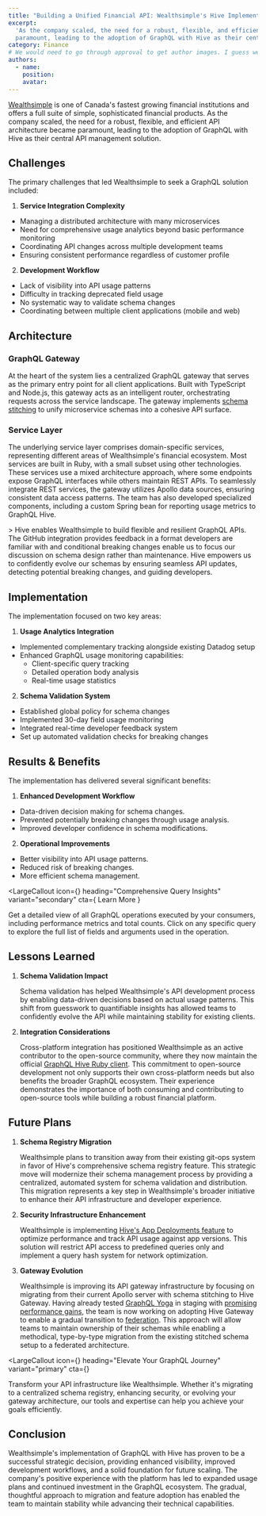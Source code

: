 ```yaml
---
title: "Building a Unified Financial API: Wealthsimple's Hive Implementation"
excerpt:
  'As the company scaled, the need for a robust, flexible, and efficient API architecture became
  paramount, leading to the adoption of GraphQL with Hive as their central API management solution.'
category: Finance
# We would need to go through approval to get author images. I guess we can leave this as is for now.
authors:
  - name:
    position:
    avatar:
---
```



[Wealthsimple](https://www.wealthsimple.com/en-ca) is one of Canada's fastest growing financial
institutions and offers a full suite of simple, sophisticated financial products. As the company
scaled, the need for a robust, flexible, and efficient API architecture became paramount, leading to
the adoption of GraphQL with Hive as their central API management solution.

## Challenges

The primary challenges that led Wealthsimple to seek a GraphQL solution included:

1. **Service Integration Complexity**

- Managing a distributed architecture with many microservices
- Need for comprehensive usage analytics beyond basic performance monitoring
- Coordinating API changes across multiple development teams
- Ensuring consistent performance regardless of customer profile

2. **Development Workflow**

- Lack of visibility into API usage patterns
- Difficulty in tracking deprecated field usage
- No systematic way to validate schema changes
- Coordinating between multiple client applications (mobile and web)

## Architecture

### GraphQL Gateway

At the heart of the system lies a centralized GraphQL gateway that serves as the primary entry point
for all client applications. Built with TypeScript and Node.js, this gateway acts as an intelligent
router, orchestrating requests across the service landscape. The gateway implements
[schema stitching](https://the-guild.dev/graphql/stitching) to unify microservice schemas into a
cohesive API surface.

### Service Layer

The underlying service layer comprises domain-specific services, representing different areas of
Wealthsimple's financial ecosystem. Most services are built in Ruby, with a small subset using other
technologies. These services use a mixed architecture approach, where some endpoints expose GraphQL
interfaces while others maintain REST APIs. To seamlessly integrate REST services, the gateway
utilizes Apollo data sources, ensuring consistent data access patterns. The team has also developed
specialized components, including a custom Spring bean for reporting usage metrics to GraphQL Hive.

<div>
  > Hive enables Wealthsimple to build flexible and resilient GraphQL APIs. The GitHub integration
  provides feedback in a format developers are familiar with and conditional breaking changes enable
  us to focus our discussion on schema design rather than maintenance. Hive empowers us to
  confidently evolve our schemas by ensuring seamless API updates, detecting potential breaking
  changes, and guiding developers.
</div>

## Implementation

The implementation focused on two key areas:

1. **Usage Analytics Integration**

- Implemented complementary tracking alongside existing Datadog setup
- Enhanced GraphQL usage monitoring capabilities:
  - Client-specific query tracking
  - Detailed operation body analysis
  - Real-time usage statistics

2. **Schema Validation System**

- Established global policy for schema changes
- Implemented 30-day field usage monitoring
- Integrated real-time developer feedback system
- Set up automated validation checks for breaking changes

## Results & Benefits

The implementation has delivered several significant benefits:

1. **Enhanced Development Workflow**

- Data-driven decision making for schema changes.
- Prevented potentially breaking changes through usage analysis.
- Improved developer confidence in schema modifications.

2. **Operational Improvements**

- Better visibility into API usage patterns.
- Reduced risk of breaking changes.
- More efficient schema management.

<LargeCallout
  icon={<DocsIcon />}
  heading="Comprehensive Query Insights"
  variant="secondary"
  cta={
    <CallToAction variant="tertiary" href="/docs/dashboard/insights">
      Learn More
    </CallToAction>
  }
>
  Get a detailed view of all GraphQL operations executed by your consumers, including performance
  metrics and total counts. Click on any specific query to explore the full list of fields and
  arguments used in the operation.
</LargeCallout>

## Lessons Learned

1. **Schema Validation Impact**

   Schema validation has helped Wealthsimple's API development process by enabling data-driven
   decisions based on actual usage patterns. This shift from guesswork to quantifiable insights has
   allowed teams to confidently evolve the API while maintaining stability for existing clients.

2. **Integration Considerations**

   Cross-platform integration has positioned Wealthsimple as an active contributor to the
   open-source community, where they now maintain the official
   [GraphQL Hive Ruby client](https://github.com/rperryng/graphql-ruby-hive?tab=readme-ov-file#graphql-hive-graphql-ruby-integration).
   This commitment to open-source development not only supports their own cross-platform needs but
   also benefits the broader GraphQL ecosystem. Their experience demonstrates the importance of both
   consuming and contributing to open-source tools while building a robust financial platform.

## Future Plans

1. **Schema Registry Migration**

   Wealthsimple plans to transition away from their existing git-ops system in favor of Hive's
   comprehensive schema registry feature. This strategic move will modernize their schema management
   process by providing a centralized, automated system for schema validation and distribution. This
   migration represents a key step in Wealthsimple's broader initiative to enhance their API
   infrastructure and developer experience.

2. **Security Infrastructure Enhancement**

   Wealthsimple is implementing
   [Hive's App Deployments feature](https://the-guild.dev/graphql/hive/docs/schema-registry/app-deployments)
   to optimize performance and track API usage against app versions. This solution will restrict API
   access to predefined queries only and implement a query hash system for network optimization.

3. **Gateway Evolution**

   Wealthsimple is improving its API gateway infrastructure by focusing on migrating from their
   current Apollo server with schema stitching to Hive Gateway. Having already tested
   [GraphQL Yoga](https://the-guild.dev/graphql/yoga-server) in staging with
   [promising performance gains](https://the-guild.dev/graphql/yoga-server/docs/comparison#better-runtime-performance),
   the team is now working on adopting Hive Gateway to enable a gradual transition to
   [federation](https://the-guild.dev/graphql/hive/federation). This approach will allow teams to
   maintain ownership of their schemas while enabling a methodical, type-by-type migration from the
   existing stitched schema setup to a federated architecture.

<LargeCallout
  icon={<DocsIcon />}
  heading="Elevate Your GraphQL Journey"
  variant="primary"
  cta={<ContactButton variant="secondary-inverted" />}
>
  Transform your API infrastructure like Wealthsimple. Whether it's migrating to a centralized
  schema registry, enhancing security, or evolving your gateway architecture, our tools and
  expertise can help you achieve your goals efficiently.
</LargeCallout>

## Conclusion

Wealthsimple's implementation of GraphQL with Hive has proven to be a successful strategic decision,
providing enhanced visibility, improved development workflows, and a solid foundation for future
scaling. The company's positive experience with the platform has led to expanded usage plans and
continued investment in the GraphQL ecosystem. The gradual, thoughtful approach to migration and
feature adoption has enabled the team to maintain stability while advancing their technical
capabilities.
